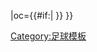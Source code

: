 {{fb team |t=-{zh-hans:北安普顿;zh-hk:諾咸頓}- |tan=北安普顿足球俱乐部 |tc=ENG |abb={{#if:{{{abb|}}}|NHT{{0}}}} |oc={{#if:{{{oc|}}}|{{{oc}}} }} }}<!--
--><noinclude>[[Category:足球模板]]</noinclude>